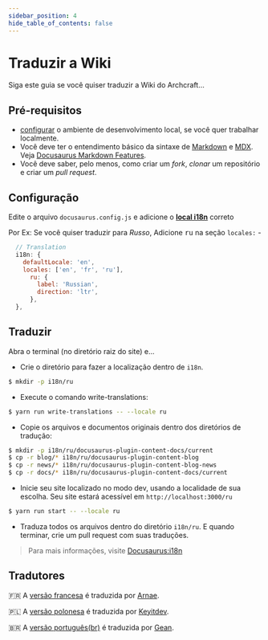 ```yaml
---
sidebar_position: 4
hide_table_of_contents: false
---
```


# Traduzir a Wiki

Siga este guia se você quiser traduzir a Wiki do Archcraft...

## Pré-requisitos

- [configurar](setup-env.mdx) o ambiente de desenvolvimento local, se você quer trabalhar localmente. 
- Você deve ter o entendimento básico da sintaxe de [Markdown](https://www.markdownguide.org/cheat-sheet) e [MDX](https://mdxjs.com). Veja [Docusaurus Markdown Features](https://docusaurus.io/docs/markdown-features).
- Você deve saber, pelo menos, como criar um *fork*, *clonar* um repositório e criar um *pull request*.

## Configuração

Edite o arquivo `docusaurus.config.js` e adicione o **[local i18n](https://www.npmjs.com/package/i18n-iso-countries)** correto

Por Ex: Se você quiser traduzir para *Russo*, Adicione <kbd>ru</kbd> na seção `locales:` -
```jsx {4-8}
  // Translation
  i18n: {
    defaultLocale: 'en',
    locales: ['en', 'fr', 'ru'],
      ru: {
        label: 'Russian',
        direction: 'ltr',
      },
  },
```

## Traduzir

Abra o terminal (no diretório raiz do site) e...

- Crie o diretório para fazer a localização dentro de `i18n`.
```bash
$ mkdir -p i18n/ru
```

- Execute o comando write-translations:
```bash
$ yarn run write-translations -- --locale ru
```

- Copie os arquivos e documentos originais dentro dos diretórios de tradução:
```bash
$ mkdir -p i18n/ru/docusaurus-plugin-content-docs/current
$ cp -r blog/* i18n/ru/docusaurus-plugin-content-blog
$ cp -r news/* i18n/ru/docusaurus-plugin-content-blog-news
$ cp -r docs/* i18n/ru/docusaurus-plugin-content-docs/current
```

- Inicie seu site localizado no modo dev, usando a localidade de sua escolha. Seu site estará acessível em `http://localhost:3000/ru`
```bash
$ yarn run start -- --locale ru
```

- Traduza todos os arquivos dentro do diretório `i18n/ru`. E quando terminar, crie um pull request com suas traduções.

> Para mais informações, visite [Docusaurus:i18n](https://docusaurus.io/docs/i18n/tutorial)

## Tradutores

🇫🇷 A [versão francesa](https://wiki.archcraft.io/fr/) é traduzida por [Arnae](https://www.github.com/Archenagechan).

🇵🇱 A [versão polonesa](https://wiki.archcraft.io/pl/) é traduzida por [Keyitdev](https://www.github.com/Keyitdev).

🇧🇷 A [versão português(br)](https://wiki.archcraft.io/pt-BR/) é traduzida por [Gean](https://www.github.com/gean634n).
